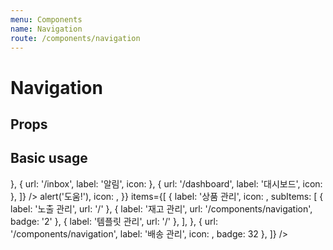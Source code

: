```yaml
---
menu: Components
name: Navigation
route: /components/navigation
---
```



# Navigation

## Props

<PropsTable of={Navigation} />

## Basic usage

<Playground>
  <PlayGroundContainer>
    <Navigation pathname="/components/navigation">
      <Navigation.Section
        items={[
          { url: '/', label: '홈', icon: <Icon.Home /> },
          { url: '/inbox', label: '알림', icon: <Icon.Bell /> },
          { url: '/dashboard', label: '대시보드', icon: <Icon.Check /> },
        ]}
      />
      <Navigation.Divider />
      <Navigation.Section
        title="주문 관리"
        action={{
          onClick: () => alert('도움!'),
          icon: <Icon.Help />,
        }}
        items={[
          {
            label: '상품 관리',
            icon: <Icon.Gift />,
            subItems: [
              { label: '노출 관리', url: '/' },
              { label: '재고 관리', url: '/components/navigation', badge: '2' },
              { label: '템플릿 관리', url: '/' },
            ],
          },
          { url: '/components/navigation', label: '배송 관리', icon: <Icon.ShippingTruck />, badge: 32 },
        ]}
      />
    </Navigation>
  </PlayGroundContainer>
</Playground>
